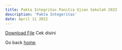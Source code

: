 ```yaml
---
title: Pakta Integritas Panitia Ujian Sekolah 2022
description: 'Pakta Integeritas'
date: April 11 2022
---
```


[Download File](https://drive.google.com/drive/u/0/folders/1dsD3Kn06Jr5VrlTVqER8QH3HA7fDmqvL) Cek disini

Go back [home](/).

